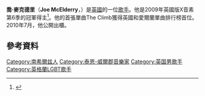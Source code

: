 {{Infobox musical artist <!-- See Wikipedia:WikiProject_Musicians -->
| name         = Joe McElderry
| image        = Joe McElderry by David Wright.jpg
| caption      = 
| background   = solo_singer
| birth_name   = Joseph McElderry
| birth_date   = {{Birth date and age|1991|6|16|df=y}}
| birth_place  = 英格蘭[[泰恩威爾|泰恩威爾]][[南謝爾茲|南謝爾茲]]
| instrument   = 主唱
| genre        = [[流行音樂|流行音樂]]
| occupation   = [[歌手|歌手]]，[[作詞|作詞]]，[[模特|模特]]
| years_active = 2007–現在
| label        = [[Syco_Music|Syco Music]] (2009–2011)<br/>[[Decca_Records|Decca]] (2011–現在)
| website      = [http://www.joemcelderryofficial.com/ Official website]
}}
'''喬·麥克德里'''（'''Joe McElderry'''，{{bd|1991年|6月16日}}）是[[英國|英國]]的一位[[歌手|歌手]]。他是2009年英國版X音素第6季的冠軍得主<ref name="Joe McElderry wins X Factor crown">{{Cite news|url=http://news.bbc.co.uk/2/hi/entertainment/8411103.stm|title=Joe McElderry wins X Factor crown|date=13 December 2009|publisher=BBC News|accessdate=14 December 2009|archive-date=2020-06-26|archive-url=https://web.archive.org/web/20200626012809/http://news.bbc.co.uk/2/hi/entertainment/8411103.stm|dead-url=no}}</ref>。他的首張單曲The Climb獲得英國和愛爾蘭單曲排行榜首位。2010年7月，他公開出櫃。

==參考資料==
{{reflist}}

{{DEFAULTSORT:McElderry, Joe}}
[[Category:南希爾兹人|Category:南希爾兹人]]
[[Category:泰恩-威爾郡音樂家|Category:泰恩-威爾郡音樂家]]
[[Category:英国男歌手|Category:英国男歌手]]
[[Category:英格蘭LGBT歌手|Category:英格蘭LGBT歌手]]